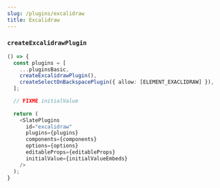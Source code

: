 ```yaml
---
slug: /plugins/excalidraw
title: Excalidraw
---
```


### `createExcalidrawPlugin`

```ts live
() => {
  const plugins = [
    ...pluginsBasic,
    createExcalidrawPlugin(),
    createSelectOnBackspacePlugin({ allow: [ELEMENT_EXACLIDRAW] }),
  ];

  // FIXME initialValue
  
  return (
    <SlatePlugins
      id="excalidraw"
      plugins={plugins}
      components={components}
      options={options}
      editableProps={editableProps}
      initialValue={initialValueEmbeds}
    />
  );
}
```